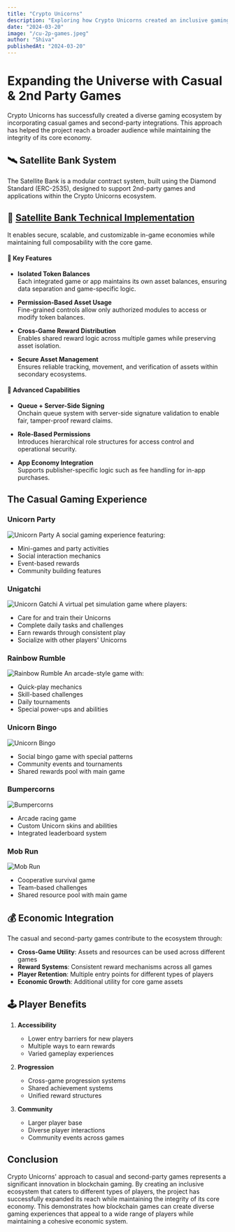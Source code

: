 ```yaml
---
title: "Crypto Unicorns"
description: "Exploring how Crypto Unicorns created an inclusive gaming ecosystem through casual games and second-party integrations."
date: "2024-03-20"
image: "/cu-2p-games.jpeg"
author: "Shiva"
publishedAt: "2024-03-20"
---
```


# Expanding the Universe with Casual & 2nd Party Games

Crypto Unicorns has successfully created a diverse gaming ecosystem by incorporating casual games and second-party integrations. This approach has helped the project reach a broader audience while maintaining the integrity of its core economy.
## 🛰️ Satellite Bank System

The Satellite Bank is a modular contract system, built using the Diamond Standard (ERC-2535), designed to support 2nd-party games and applications within the Crypto Unicorns ecosystem. 


## 🔗 [Satellite Bank Technical Implementation](https://github.com/Laguna-Games/cu-osc-satbank)

It enables secure, scalable, and customizable in-game economies while maintaining full composability with the core game.


#### 🔑 Key Features

- **Isolated Token Balances**  
  Each integrated game or app maintains its own asset balances, ensuring data separation and game-specific logic.

- **Permission-Based Asset Usage**  
  Fine-grained controls allow only authorized modules to access or modify token balances.

- **Cross-Game Reward Distribution**  
  Enables shared reward logic across multiple games while preserving asset isolation.

- **Secure Asset Management**  
  Ensures reliable tracking, movement, and verification of assets within secondary ecosystems.

#### 🔐 Advanced Capabilities

- **Queue + Server-Side Signing**  
  Onchain queue system with server-side signature validation to enable fair, tamper-proof reward claims.

- **Role-Based Permissions**  
  Introduces hierarchical role structures for access control and operational security.

- **App Economy Integration**  
  Supports publisher-specific logic such as fee handling for in-app purchases.


## The Casual Gaming Experience

### Unicorn Party
![Unicorn Party](/unicorn-party.jpeg)
A social gaming experience featuring:
- Mini-games and party activities
- Social interaction mechanics
- Event-based rewards
- Community building features


### Unigatchi
![Unicorn Gatchi](/unigatchi.png)
A virtual pet simulation game where players:
- Care for and train their Unicorns
- Complete daily tasks and challenges
- Earn rewards through consistent play
- Socialize with other players' Unicorns


### Rainbow Rumble
![Rainbow Rumble](/rainbow-rumble.jpg)
An arcade-style game with:
- Quick-play mechanics
- Skill-based challenges
- Daily tournaments
- Special power-ups and abilities

### Unicorn Bingo
![Unicorn Bingo](/cu-bingo.jpeg)
   - Social bingo game with special patterns
   - Community events and tournaments
   - Shared rewards pool with main game

### Bumpercorns
![Bumpercorns](/cu-bumpercorns.jpeg)
   - Arcade racing game
   - Custom Unicorn skins and abilities
   - Integrated leaderboard system

### Mob Run
![Mob Run](/mob-run.webp)
   - Cooperative survival game
   - Team-based challenges
   - Shared resource pool with main game


## 💰 Economic Integration

The casual and second-party games contribute to the ecosystem through:

- **Cross-Game Utility**: Assets and resources can be used across different games
- **Reward Systems**: Consistent reward mechanisms across all games
- **Player Retention**: Multiple entry points for different types of players
- **Economic Growth**: Additional utility for core game assets

## 🕹️ Player Benefits

1. **Accessibility**
   - Lower entry barriers for new players
   - Multiple ways to earn rewards
   - Varied gameplay experiences

2. **Progression**
   - Cross-game progression systems
   - Shared achievement systems
   - Unified reward structures

3. **Community**
   - Larger player base
   - Diverse player interactions
   - Community events across games

## Conclusion

Crypto Unicorns' approach to casual and second-party games represents a significant innovation in blockchain gaming. By creating an inclusive ecosystem that caters to different types of players, the project has successfully expanded its reach while maintaining the integrity of its core economy.
This demonstrates how blockchain games can create diverse gaming experiences that appeal to a wide range of players while maintaining a cohesive economic system. 